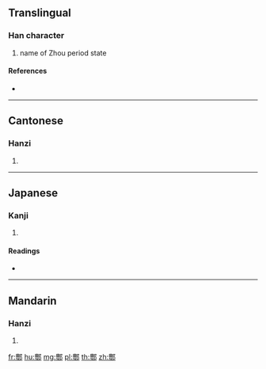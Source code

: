 {{character info/new}}
{{also|鄷}}
==Translingual==

===Han character===
{{Han char|rn=163|rad=邑|as=18|sn=21|four=57127|canj=UTNL}}

# name of Zhou period state

====References====
* {{Han ref|kx=1279.310|dkj=39749|dj=1778.270|hdz=63805.020|uh=9146|ud=37190|bh=F65A|bd=63066}}

----

==Cantonese==

===Hanzi===
{{yue-hanzi|jyut=|y=fung1}}

# {{defn|lang=yue|sort=邑18}}

----

==Japanese==

===Kanji===
{{ja-kanji|grade=|rs=邑18}}

# {{defn|lang=ja|sort=邑18}}

====Readings====
* {{ja-readings|on=[[ふう]] (fū), [[ほう]] (hō)|kun=|nanori=}}

----

==Mandarin==

===Hanzi===
{{cmn-hanzi|pin=[[fēng]] ([[feng1]])|wg=feng<sup>1</sup>}}

# {{defn|lang=cmn|sort=邑18}}

[[fr:酆]]
[[hu:酆]]
[[mg:酆]]
[[pl:酆]]
[[th:酆]]
[[zh:酆]]